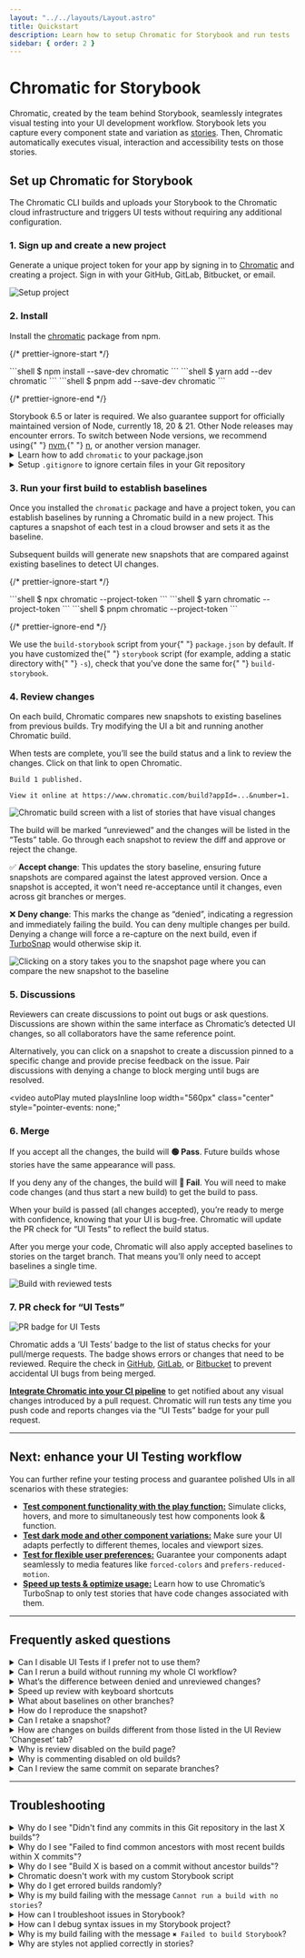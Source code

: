 ```yaml
---
layout: "../../layouts/Layout.astro"
title: Quickstart
description: Learn how to setup Chromatic for Storybook and run tests
sidebar: { order: 2 }
---
```



# Chromatic for Storybook

Chromatic, created by the team behind Storybook, seamlessly integrates visual testing into your UI development workflow. Storybook lets you capture every component state and variation as [stories](https://storybook.js.org/docs/get-started/whats-a-story). Then, Chromatic automatically executes visual, interaction and accessibility tests on those stories.

## Set up Chromatic for Storybook

The Chromatic CLI builds and uploads your Storybook to the Chromatic cloud infrastructure and triggers UI tests without requiring any additional configuration.

### 1. Sign up and create a new project

Generate a unique project token for your app by signing in to [Chromatic](https://www.chromatic.com/start) and creating a project. Sign in with your GitHub, GitLab, Bitbucket, or email.

<DemoChromaticUnlinked />

![Setup project](../../images/setup.png)

### 2. Install

Install the [chromatic](https://www.npmjs.com/package/chromatic) package from npm.

{/* prettier-ignore-start */}

<InstallSnippets>
  <Fragment slot="npm">
  ```shell
  $ npm install --save-dev chromatic
  ```
  </Fragment>
  <Fragment slot="yarn">
  ```shell
  $ yarn add --dev chromatic
  ```
  </Fragment>
  <Fragment slot="pnpm">
  ```shell
  $ pnpm add --save-dev chromatic
  ```
  </Fragment>
</InstallSnippets>

{/* prettier-ignore-end */}

<div class="aside">
  Storybook 6.5 or later is required. We also guarantee support for officially
  maintained version of Node, currently 18, 20 & 21. Other Node releases may
  encounter errors. To switch between Node versions, we recommend using{" "}
  <a href="https://github.com/nvm-sh/nvm">nvm</a>,{" "}
  <a href="https://github.com/tj/n">n</a>, or another version manager.
</div>

<details>
<summary>Learn how to add <code>chromatic</code> to your package.json</summary>

The `chromatic` command will also give you the option of adding an npm script to your `package.json` so you can run future builds with `npm run chromatic/yarn chromatic`. If you want to add it manually, it should look something like:

```json
{
  "scripts": {
    "chromatic": "chromatic"
  }
}
```

The above script command will pick up your project token by reading the `CHROMATIC_PROJECT_TOKEN` environment variable. After adding the above, ensure you set `CHROMATIC_PROJECT_TOKEN` when you run builds - such as in your CI config.

If you allowed `chromatic` to add the above line, it will also have written the environment variable to your `package.json`. This environment variable can also be set via your CI config for extra privacy.

</details>

<details>
<summary>Setup <code>.gitignore</code> to ignore certain files in your Git repository</summary>

Running the Chromatic command may generate certain files for logging and debugging purposes. Exactly which files it generates depends on your configuration, but these entries should likely be added to your `.gitignore` file:

```
build-storybook.log
chromatic.log
chromatic-build-*.xml
chromatic-diagnostics.json
```

</details>

### 3. Run your first build to establish baselines

Once you installed the `chromatic` package and have a project token, you can establish baselines by running a Chromatic build in a new project. This captures a snapshot of each test in a cloud browser and sets it as the baseline.

Subsequent builds will generate new snapshots that are compared against existing baselines to detect UI changes.

{/* prettier-ignore-start */}

<InstallSnippets>
  <Fragment slot="npm">
  ```shell
  $ npx chromatic --project-token <your-project-token>
  ```
  </Fragment>
  <Fragment slot="yarn">
  ```shell
  $ yarn chromatic --project-token <your-project-token>
  ```
  </Fragment>
  <Fragment slot="pnpm">
  ```shell
  $ pnpm chromatic --project-token <your-project-token>
  ```
  </Fragment>
</InstallSnippets>

{/* prettier-ignore-end */}

<div class="aside">
  We use the <code>build-storybook</code> script from your{" "}
  <code>package.json</code> by default. If you have customized the{" "}
  <code>storybook</code> script (for example, adding a static directory with{" "}
  <code>-s</code>), check that you've done the same for{" "}
  <code>build-storybook</code>.
</div>

### 4. Review changes

On each build, Chromatic compares new snapshots to existing baselines from previous builds. Try modifying the UI a bit and running another Chromatic build.

When tests are complete, you’ll see the build status and a link to review the changes. Click on that link to open Chromatic.

```shell
Build 1 published.

View it online at https://www.chromatic.com/build?appId=...&number=1.
```

![Chromatic build screen with a list of stories that have visual changes](../../images/build-test-unreviewed.png)

The build will be marked “unreviewed” and the changes will be listed in the “Tests” table. Go through each snapshot to review the diff and approve or reject the change.

✅ **Accept change**: This updates the story baseline, ensuring future snapshots are compared against the latest approved version. Once a snapshot is accepted, it won't need re-acceptance until it changes, even across git branches or merges.

❌ **Deny change**: This marks the change as “denied”, indicating a regression and immediately failing the build. You can deny multiple changes per build. Denying a change will force a re-capture on the next build, even if [TurboSnap](/docs/turbosnap) would otherwise skip it.

![Clicking on a story takes you to the snapshot page where you can compare the new snapshot to the baseline](../../images/snapshot-unreviewed.png)

### 5. Discussions

Reviewers can create discussions to point out bugs or ask questions. Discussions are shown within the same interface as Chromatic’s detected UI changes, so all collaborators have the same reference point.

Alternatively, you can click on a snapshot to create a discussion pinned to a specific change and provide precise feedback on the issue. Pair discussions with denying a change to block merging until bugs are resolved.

<video
  autoPlay
  muted
  playsInline
  loop
  width="560px"
  class="center"
  style="pointer-events: none;"
>
  <source
    src="/docs/assets/testscreen-comment-pinned-optimized.mp4"
    type="video/mp4"
  />
</video>

### 6. Merge

If you accept all the changes, the build will **🟢 Pass**. Future builds whose stories have the same appearance will pass.

If you deny any of the changes, the build will **🔴 Fail**. You will need to make code changes (and thus start a new build) to get the build to pass.

When your build is passed (all changes accepted), you’re ready to merge with confidence, knowing that your UI is bug-free. Chromatic will update the PR check for “UI Tests” to reflect the build status.

After you merge your code, Chromatic will also apply accepted baselines to stories on the target branch. That means you’ll only need to accept baselines a single time.

![Build with reviewed tests](../../images/build-test-reviewed.png)


### 7. PR check for “UI Tests”

![PR badge for UI Tests](../../images/prbadge-test.png)

Chromatic adds a ‘UI Tests’ badge to the list of status checks for your pull/merge requests. The badge shows errors or changes that need to be reviewed. Require the check in [GitHub](https://help.github.com/en/github/administering-a-repository/enabling-required-status-checks), [GitLab](https://docs.gitlab.com/ee/api/commits.html#post-the-build-status-to-a-commit), or [Bitbucket](https://confluence.atlassian.com/bitbucket/suggest-or-require-checks-before-a-merge-856691474.html) to prevent accidental UI bugs from being merged.

[**Integrate Chromatic into your CI pipeline**](/docs/ci) to get notified about any visual changes introduced by a pull request. Chromatic will run tests any time you push code and reports changes via the “UI Tests” badge for your pull request.

---

## Next: enhance your UI Testing workflow

You can further refine your testing process and guarantee polished UIs in all scenarios with these strategies:

- [**Test component functionality with the play function:**](/docs/interactions/#interaction-tests) Simulate clicks, hovers, and more to simultaneously test how components look & function.
- [**Test dark mode and other component variations:**](/docs/modes/) Make sure your UI adapts perfectly to different themes, locales and viewport sizes.
- [**Test for flexible user preferences:**](/docs/media-features/#media-features) Guarantee your components adapt seamlessly to media features like `forced-colors` and `prefers-reduced-motion`.
- [**Speed up tests & optimize usage:**](/docs/turbosnap/#introduction-to-turbosnap) Learn how to use Chromatic’s TurboSnap to only test stories that have code changes associated with them.

---

## Frequently asked questions

<details>
<summary>Can I disable UI Tests if I prefer not to use them?</summary>

Yes. Go to your project's manage page, where you can disable UI Tests. Once disabled, Chromatic will no longer add status checks to your PRs for UI Tests.

</details>

<details>
<summary>Can I rerun a build without running my whole CI workflow?</summary>

Yes, you can [rerun the latest build on any branch](/docs/troubleshooting-snapshots#rerun-build-to-identify-inconsistencies) outside your CI workflow. Go to the build page to kick off a new build that uses settings and configurations identical to your old build.

</details>

<details>
<summary>What&rsquo;s the difference between denied and unreviewed changes?</summary>

The purpose of denying is to mark changes you’ve looked at but not accepted. After reviewing the build, the list of denied changes helps you track what needs fixing.

When it comes to baselines, denying and leaving unreviewed have the same effect. In both cases, the original baseline is used for comparisons. This means in subsequent builds, Chromatic compares the latest build to the original baseline (not the previously denied snapshot).

Denied changes will be marked as unreviewed in subsequent builds for you to review again.

</details>

<details>
<summary>Speed up review with keyboard shortcuts</summary>

Use keyboard shortcuts to verify UI changes faster. Protip: Pressing 1 multiple times switches between the baseline and the new snapshot in the 1up view.

<KeyboardShortcuts />

![Keyboard shortcuts](../../images/keyboard-shortcuts.png)

</details>

<details>
<summary>What about baselines on other branches?</summary>

Chromatic automatically changes the baseline snapshots used for each build, depending on your branch. Each branch has a separate set of baselines.

This means you can update UI components on multiple feature branches in parallel without conflicts. When you merge branches, the most recent baseline takes precedence. [Learn about branching and baselines »](/docs/branching-and-baselines)

</details>

<details>
<summary>How do I reproduce the snapshot?</summary>

Sometimes, you need to look closer to determine why a snapshot is rendering as it does. Along with pixel and DOM diffs, Chromatic displays the interactive page just as it appears in your app and E2E tests.

Click “Inspect snapshot” to open the Inspector. Switch between the “Canvas” and “Snapshot” tabs to compare the live component to the snapshot. Learn more about snapshots [here](/docs/snapshots).

![Reproduce snapshot](../../images/feature-component-inspect.png)

</details>

<details>
<summary>Can I retake a snapshot?</summary>

Yes, [rerun the latest build](/docs/troubleshooting-snapshots#rerun-build-to-identify-inconsistencies) on your branch to retake snapshots of unreviewed or denied changes.

![Rerun button](../../images/build-detail-rerun-button.png)

</details>

<details>
<summary>How are changes on builds different from those listed in the UI Review ‘Changeset’ tab?</summary>

UI tests (shown on the build screen) detect changes between builds, specifically between the last accepted baseline and the latest build. This is useful for detecting defects during development and when merging to the main branch to ship.

In contrast, [UI Review](/docs/review) shows the changeset between the latest commit on the PR branch (head) and the ‘merge base’ (base). Think of it as a code review but for UI.

</details>

<details>
<summary>Why is review disabled on the build page?</summary>

Reviewing is only enabled for the latest build on a branch to ensure that only the most up-to-date UI is accepted as a baseline.

</details>

<details>
<summary>Why is commenting disabled on old builds?</summary>

Comments are turned off on old builds to ensure that discussions are always on topic and up to date with the latest UI. This prevents the situation where different reviewers comment on different versions of the code.

</details>

<details>
<summary>Can I review the same commit on separate branches?</summary>

Yes, but it‘s not a best practice.

Every branch has independent baselines for each test until the branch gets merged. If two builds reference the same commit hash but are on _different branches_ it will be possible to review those builds separately so long as they're the latest build on their respective branches. We don't recommend this because you'll have to review the same change multiple times.

Instead, we recommend regularly reviewing builds to keep feature branches 🟢&nbsp;passing.

</details>

---

## Troubleshooting

<TroubleshootingSetup />

<details>
<summary id="chromatic-build-no-commits">Why do I see "Didn't find any commits in this Git repository in the last X builds"?</summary>

If you run into this situation, it is likely because across the number of unique commits across all builds connected to your project, Chromatic could not find a single one that exists in the repository. This can happen for various reasons (i.e., rebasing, squash merging). However, something has likely gone wrong if all previous X builds' commits are missing.

If you see this message and can't resolve the issue, please get in touch with us via our in-app chat or email us at support@chromatic.com.

</details>

<details>
<summary>Why do I see "Failed to find common ancestors with most recent builds within X commits"?</summary>

This is an uncommon issue that may happen only in specific cases due to some unusual configuration in your repository. If you see this message, it means that although we found a recent build connected to your repository history (see the item [above](#chromatic-build-no-commits)), we couldn't find any common history between your checked-out build and any other build in the latest number of commits.

We recommend contacting us via our in-app chat or email us at support@chromatic.com for further assistance.

</details>

<details>
<summary>Why do I see "Build X is based on a commit without ancestor builds"?</summary>

Unless you're creating the first build to establish baselines, when you generate a new build, Chromatic searches your repository history for the most recent build based on an ancestor commit (i.e., commits that are part of the history of the current commit). If it can't find any, it will show this message. However, this is an uncommon issue that may happen due to the following reasons:

1. You switched between branches and re-ran Chromatic without checking out the changes that installed Chromatic in the first place. In this situation, you can safely ignore the message and continue your workflow.

2. Your repository's Git history was rewritten via a rebase or squash merge (e.g., via GitHub's "Squash and Merge" or "Rebase and Merge" options), which you can quickly solve by referring to our CI documentation based on your CI provider.

3. You're working with a shallow clone of your repository to generate builds. Chromatic needs access to the entire Git history to establish baselines (or at least the history until the previous build), which you can address via our [baselines documentation](/docs/branching-and-baselines).

4. Some other unusual configuration in your repository is causing the issue, or there is an issue (e.g., an outage) on our end.

If you are in this situation and having trouble resolving the issue, contact us via our in-app chat or email us at support@chromatic.com.

</details>

<details>
<summary>Chromatic doesn't work with my custom Storybook script</summary>

We do our best to interpret your Storybook script in package.json, but you might need to pass additional options to the `chromatic` command. [Check out all the options »](/docs/cli)

</details>

<details>
<summary>Why do I get errored builds randomly?</summary>

Chromatic builds and runs Storybook flawlessly _most of the time_, but we're not perfect (we wish). Sometimes builds don't run due to rare infrastructure issues. If this happens, try to re-run the build via your CI provider. We keep track of these errors to improve the service.

</details>

<details>
<summary>Why is my build failing with the message <code>Cannot run a build with no stories</code>?</summary>

This happens if certain stories were disabled via the [`chromatic: { disable: true }`](/docs/disable-snapshots#with-storybook) option at a higher level.

To solve this you can:

1. Remove the top-level [`chromatic: { disable: true }`](/docs/disable-snapshots#with-storybook) option
1. Enable snapshots for specific stories
1. Run `yarn storybook-build` locally and fix the issues in your stories

</details>

<details>
<summary>How can I troubleshoot issues in Storybook?</summary>

From **Storybook 7.6** onwards, you can use the storybook doctor command to run checks and identify issues in Storybook: npx storybook@latest doctor

This tool helps detect problems like mismatched Storybook versions, duplicated dependencies, and incompatible add-ons.
For each detected issue, it offers detailed descriptions, references, and suggestions for follow-up actions. Learn more [here](https://storybook.js.org/docs/api/cli-options#doctor).

</details>

<details>
<summary>How can I debug syntax issues in my Storybook project?</summary>

You can add the Storybook [ESlint plugin](https://www.npmjs.com/package/eslint-plugin-storybook) to help you debug Storybook syntax issues and comply with best practices.

</details>

<details>
<summary>Why is my build failing with the message <code>✖ Failed to build Storybook</code>?</summary>

To debug an issue with your Storybook project, run the commands below locally and confirm all stories are loading correctly without console log errors and warnings.

```shell
​npm run build-storybook
npx http-server storybook-static -o
```

Use the same method to debug the following errors:

`✖ Failed to verify your Storybook`

`✖ Failed to publish your built Storybook`

`✖ Failed to publish build - Failed to extract stories from your Storybook`

</details>

<details>
<summary>Why are styles not applied correctly in stories?</summary>

If styles are not rendering correctly, there could be several reasons behind that:

1. **The order in which stylesheets are loaded.**

   - In development mode, styles from the preview might be imported earlier than component styles, while in production mode, this order could be reversed. This affects the specificity and, ultimately, the rendering of styles. If this is the case, the styles render but are overwritten by others.
   - In Storybook 6 and earlier, stylesheets were loaded upfront, while from Storybook 7 onwards, stylesheets are loaded on-demand when the story is viewed. This affects how styles load.

2. **Browser compatibility.** If the browser version does not support certain CSS features, styles may not apply correctly. Find browser versions supported by our Capture Infrastructure [here](/docs/infrastructure-release-notes).

If you have additional questions, use our **in-app chat** to contact or email us at [support@chromatic.com](mailto:support@chromatic.com).

</details>